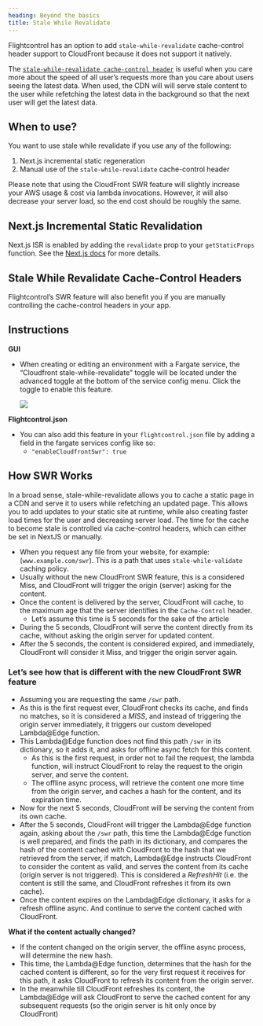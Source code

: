 ```yaml
---
heading: Beyond the basics
title: Stale While Revalidate
---
```



Flightcontrol has an option to add `stale-while-revalidate` cache-control header support to CloudFront because it does not support it natively.

The [`stale-while-revalidate cache-control header`](https://datatracker.ietf.org/doc/html/rfc5861#section-3) is useful when you care more about the speed of all user’s requests more than you care about users seeing the latest data. When used, the CDN will will serve stale content to the user while refetching the latest data in the background so that the next user will get the latest data.

## When to use?

You want to use stale while revalidate if you use any of the following:

1. Next.js incremental static regeneration
2. Manual use of the `stale-while-revalidate` cache-control header

<Note type="info">
  Please note that using the CloudFront SWR feature will slightly increase your AWS usage & cost via
  lambda invocations. However, it will also decrease your server load, so the end cost should be
  roughly the same.
</Note>

## Next.js Incremental Static Revalidation

Next.js ISR is enabled by adding the `revalidate` prop to your `getStaticProps` function. See the [Next.js docs](https://nextjs.org/docs/basic-features/data-fetching/incremental-static-regeneration) for more details.

## Stale While Revalidate Cache-Control Headers

Flightcontrol’s SWR feature will also benefit you if you are manually controlling the cache-control headers in your app.

## Instructions

**GUI**

- When creating or editing an environment with a Fargate service, the “Cloudfront stale-while-revalidate” toggle will be located under the advanced toggle at the bottom of the service config menu. Click the toggle to enable this feature.

    <Image rounded={true} border={true} src="https://res.cloudinary.com/djp21wtxm/image/upload/v1655166885/i1122x166-A_aF6sStfgKp_mnkgzp.png" />

**Flightcontrol.json**

- You can also add this feature in your `flightcontrol.json` file by adding a field in the fargate services config like so:
    - `"enableCloudfrontSwr": true`

## How SWR Works

In a broad sense, stale-while-revalidate allows you to cache a static page in a CDN and serve it to users while refetching an updated page. This allows you to add updates to your static site at runtime, while also creating faster load times for the user and decreasing server load. The time for the cache to become stale is controlled via cache-control headers, which can either be set in NextJS or manually.

- When you request any file from your website, for example: (`www.example.com/swr`). This is a path that uses `stale-while-validate` caching policy.
- Usually without the new CloudFront SWR feature, this is a considered Miss, and CloudFront will trigger the origin (server) asking for the content.
- Once the content is delivered by the server, CloudFront will cache, to the maximum age that the server identifies in the `Cache-Control` header.
    - Let’s assume this time is 5 seconds for the sake of the article
- During the 5 seconds, CloudFront will serve the content directly from its cache, without asking the origin server for updated content.
- After the 5 seconds, the content is considered expired, and immediately, CloudFront will consider it Miss, and trigger the origin server again.

### Let’s see how that is different with the new CloudFront SWR feature

- Assuming you are requesting the same `/swr` path.
- As this is the first request ever, CloudFront checks its cache, and finds no matches, so it is considered a *MISS*, and instead of triggering the origin server immediately, it triggers our custom developed Lambda@Edge function.
- This Lambda@Edge function does not find this path `/swr` in its dictionary, so it adds it, and asks for offline async fetch for this content.
    - As this is the first request, in order not to fail the request, the lambda function, will instruct CloudFront to relay the request to the origin server, and serve the content.
    - The offline async process, will retrieve the content one more time from the origin server, and caches a hash for the content, and its expiration time.
- Now for the next 5 seconds, CloudFront will be serving the content from its own cache.
- After the 5 seconds, CloudFront will trigger the Lambda@Edge function again, asking about the `/swr` path, this time the Lambda@Edge function is well prepared, and finds the path in its dictionary, and compares the hash of the content cached with CloudFront to the hash that we retrieved from the server, if match, Lambda@Edge instructs CloudFront to consider the content as valid, and serves the content from its cache (origin server is not triggered). This is considered a *RefreshHit* (i.e. the content is still the same, and CloudFront refreshes it from its own cache).
- Once the content expires on the Lambda@Edge dictionary, it asks for a refresh offline async. And continue to serve the content cached with CloudFront.

**What if the content actually changed?**

- If the content changed on the origin server, the offline async process, will determine the new hash.
- This time, the Lambda@Edge function, determines that the hash for the cached content is different, so for the very first request it receives for this path, it asks CloudFront to refresh its content from the origin server.
- In the meanwhile till CloudFront refreshes its content, the Lambda@Edge will ask CloudFront to serve the cached content for any subsequent requests (so the origin server is hit only once by CloudFront)

